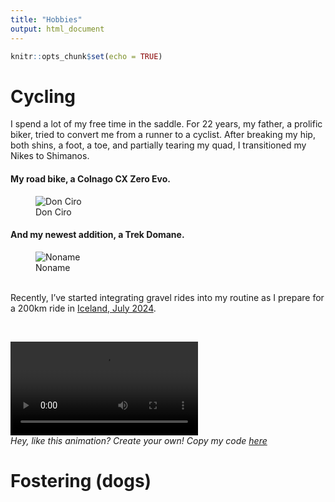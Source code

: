```yaml
---
title: "Hobbies"
output: html_document
---
```


```r
knitr::opts_chunk$set(echo = TRUE)
```


# Cycling 
I spend a lot of my free time in the saddle. For 22 years, my father, a prolific biker, tried to convert me from a runner to a cyclist. After breaking my hip, both shins, a foot, a toe, and partially tearing my quad, I transitioned my Nikes to Shimanos.


#### My road bike, a Colnago CX Zero Evo.
![Don Ciro](./data/hobbies/colnago.jpg)

#### And my newest addition, a Trek Domane. 
![Noname](./data/hobbies/trek.jpg)

<br/>
Recently, I've started integrating gravel rides into my routine as I prepare for a 200km ride in [Iceland, July 2024](https://www.therift.bike/). 

<br/>

![Iceland Rift Race 2024](./data/hobbies/route_animation.mp4)
<br/>
*Hey, like this animation? Create your own! Copy my code [here](./data/hobbies/code_repo/mapmyride.py)*



# Fostering (dogs)



 

